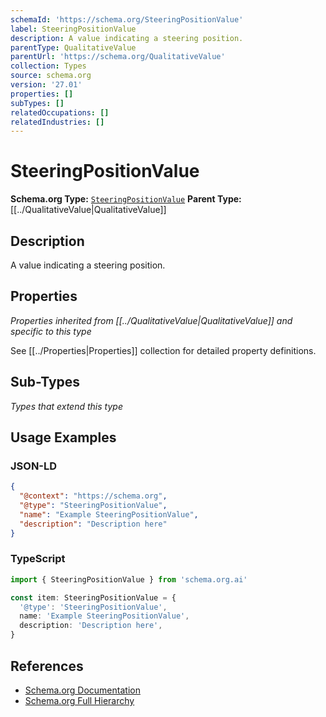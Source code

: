 ```yaml
---
schemaId: 'https://schema.org/SteeringPositionValue'
label: SteeringPositionValue
description: A value indicating a steering position.
parentType: QualitativeValue
parentUrl: 'https://schema.org/QualitativeValue'
collection: Types
source: schema.org
version: '27.01'
properties: []
subTypes: []
relatedOccupations: []
relatedIndustries: []
---
```

# SteeringPositionValue

**Schema.org Type:** [`SteeringPositionValue`](https://schema.org/SteeringPositionValue)
**Parent Type:** [[../QualitativeValue|QualitativeValue]]

## Description

A value indicating a steering position.

## Properties

*Properties inherited from [[../QualitativeValue|QualitativeValue]] and specific to this type*

See [[../Properties|Properties]] collection for detailed property definitions.

## Sub-Types

*Types that extend this type*

## Usage Examples

### JSON-LD

```json
{
  "@context": "https://schema.org",
  "@type": "SteeringPositionValue",
  "name": "Example SteeringPositionValue",
  "description": "Description here"
}
```

### TypeScript

```typescript
import { SteeringPositionValue } from 'schema.org.ai'

const item: SteeringPositionValue = {
  '@type': 'SteeringPositionValue',
  name: 'Example SteeringPositionValue',
  description: 'Description here',
}
```

## References

- [Schema.org Documentation](https://schema.org/SteeringPositionValue)
- [Schema.org Full Hierarchy](https://schema.org/docs/full.html)
